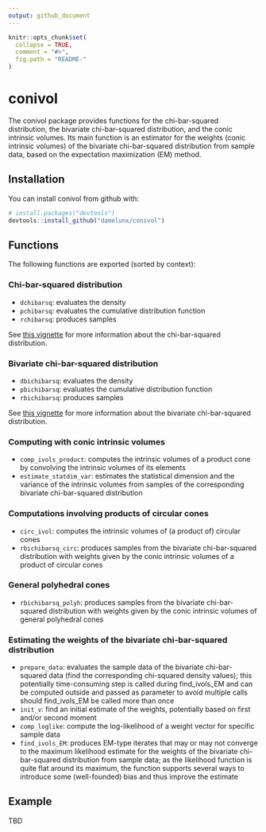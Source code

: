 ```yaml
---
output: github_document
---
```


<!-- README.md is generated from README.Rmd. Please edit that file -->

```r
knitr::opts_chunk$set(
  collapse = TRUE,
  comment = "#>",
  fig.path = "README-"
)
```

# conivol

The conivol package provides functions for the chi-bar-squared distribution, the bivariate chi-bar-squared distribution, and the conic intrinsic volumes. Its main function is an estimator for the weights (conic intrinsic volumes) of the bivariate chi-bar-squared distribution from sample data, based on the expectation maximization (EM) method.

## Installation

You can install conivol from github with:

```r
# install.packages("devtools")
devtools::install_github("damelunx/conivol")
```

## Functions

The following functions are exported (sorted by context):

### Chi-bar-squared distribution
* `dchibarsq`: evaluates the density
* `pchibarsq`: evaluates the cumulative distribution function
* `rchibarsq`: produces samples

See [this vignette](vignettes/conic-intrinsic-volumes.html) for more information about the chi-bar-squared distribution.

### Bivariate chi-bar-squared distribution
* `dbichibarsq`: evaluates the density
* `pbichibarsq`: evaluates the cumulative distribution function
* `rbichibarsq`: produces samples

See [this vignette](vignettes/conic-intrinsic-volumes.html) for more information about the bivariate chi-bar-squared distribution.

### Computing with conic intrinsic volumes
* `comp_ivols_product`: computes the intrinsic volumes of a product cone by convolving the intrinsic volumes of its elements
* `estimate_statdim_var`: estimates the statistical dimension and the variance of the intrinsic volumes from samples of the corresponding bivariate chi-bar-squared distribution

### Computations involving products of circular cones
* `circ_ivol`: computes the intrinsic volumes of (a product of) circular cones
* `rbichibarsq_circ`: produces samples from the bivariate chi-bar-squared distribution with weights given by the conic intrinsic volumes of a product of circular cones

### General polyhedral cones
* `rbichibarsq_polyh`: produces samples from the bivariate chi-bar-squared distribution with weights given by the conic intrinsic volumes of general polyhedral cones

### Estimating the weights of the bivariate chi-bar-squared distribution
* `prepare_data`: evaluates the sample data of the bivariate chi-bar-squared data (find the corresponding chi-squared density values); this potentially time-consuming step is called during find_ivols_EM and can be computed outside and passed as parameter to avoid multiple calls should find_ivols_EM be called more than once
* `init_v`: find an initial estimate of the weights, potentially based on first and/or second moment
* `comp_loglike`: compute the log-likelihood of a weight vector for specific sample data
* `find_ivols_EM`: produces EM-type iterates that may or may not converge to the maximum likelihood estimate for the weights of the bivariate chi-bar-squared distribution from sample data; as the likelihood function is quite flat around its maximum, the function supports several ways to introduce some (well-founded) bias and thus improve the estimate

## Example

TBD









